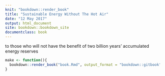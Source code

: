 ```yaml
---
knit: "bookdown::render_book"
title: "Sustainable Energy Without The Hot Air"
date: "12 May 2017"
output: html_document
site: bookdown::bookdown_site
documentclass: book
---
```


to those who will not have the benefit of two billion years' accumulated
energy reserves

```r
make <- function(){
  bookdown::render_book("book.Rmd", output_format = "bookdown::gitbook")
}
```
